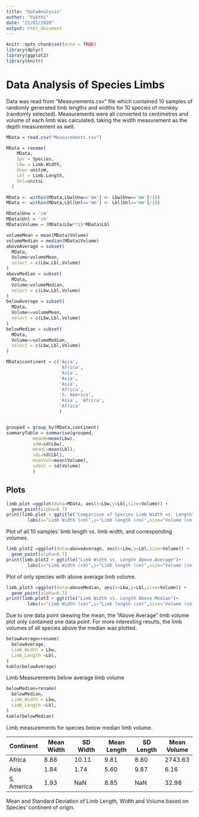 ```yaml
---
title: "DataAnalysis"
author: "Yukthi"
date: "21/01/2020"
output: html_document
---
```


```r
knitr::opts_chunk$set(echo = TRUE)
library(dplyr)
library(ggplot2)
library(knitr)
```

# Data Analysis of Species Limbs

Data was read from "Measurements.csv" file which contained 10 samples of randomly generated limb lengths and widths for 10 species of monkey (randomly selected). Measurements were all converted to centimetres and volume of each limb was calculated, taking the width measurement as the depth measurement as well.

```r
MData = read.csv("Measurements.csv")

MData = rename(
    MData,
    Spc = Species,
    Lbw = Limb.Width,
    Unw= unitsW,
    Lbl = Limb.Length,
    Unl=unitsL 
  ) 

MData <- within(MData,Lbw[Unw=='mm'] <- Lbw[Unw=='mm']/10)
MData <- within(MData,Lbl[Unl=='mm'] <- Lbl[Unl=='mm']/10)

MData$Unw = 'cm'
MData$Unl = 'cm'
MData$Volume = (MData$Lbw**2)*MData$Lbl

volumeMean = mean(MData$Volume)
volumeMedian = median(MData$Volume)
aboveAverage = subset(
  MData,
  Volume>volumeMean, 
  select = c(Lbw,Lbl,Volume)
)
aboveMedian = subset(
  MData,
  Volume>volumeMedian, 
  select = c(Lbw,Lbl,Volume)
)
belowAverage = subset(
  MData,
  Volume<=volumeMean, 
  select = c(Lbw,Lbl,Volume)
)
belowMedian = subset(
  MData,
  Volume<=volumeMedian, 
  select = c(Lbw,Lbl,Volume)
)

MData$continent = c('Asia',
                    'Africa',
                    'Asia',
                    'Asia',
                    'Asia',
                    'Africa',
                    'S. America',
                    'Asia', 'Africa',
                    'Africa'
                    )


grouped = group_by(MData,continent)
summaryTable = summarise(grouped,
          meanW=mean(Lbw),
          sdW=sd(Lbw),
          meanL=mean(Lbl),
          sdL=sd(Lbl),
          meanVol=mean(Volume),
          sdVol = sd(Volume)
          )
```

## Plots



```r
limb.plot =ggplot(data=MData, aes(x=Lbw,y=Lbl,size=Volume)) + 
  geom_point(alpha=0.7)
print(limb.plot + ggtitle("Comparison of Species Limb Width vs. Length")+
        labs(x="Limb Width (cm)",y="Limb length (cm)",size="Volume (cm)"))
```



Plot of all 10 samples' limb length vs. limb width, and corresponding volumes.



```r
limb.plot2 =ggplot(data=aboveAverage, aes(x=Lbw,y=Lbl,size=Volume)) + 
  geom_point(alpha=0.7)
print(limb.plot2 + ggtitle("Limb Width vs. Length Above Average")+
        labs(x="Limb Width (cm)",y="Limb length (cm)",size="Volume (cm)"))
```


Plot of only species with above average limb volume.



```r
limb.plot3 =ggplot(data=aboveMedian, aes(x=Lbw,y=Lbl,size=Volume)) + 
  geom_point(alpha=0.7)
print(limb.plot3 + ggtitle("Limb Width vs. Length Above Median")+
        labs(x="Limb Width (cm)",y="Limb length (cm)",size="Volume (cm)"))
```


Due to one data point skewing the mean, the "Above Average" limb volume plot only contained one data point. For more interesting results, the limb volumes of all species above the median was plotted.



```r
belowAverage=rename(
  belowAverage,
  Limb_Width = Lbw,
  Limb_Length =Lbl,
)
kable(belowAverage)

```

Limb Measurements below average limb volume

```r

belowMedian=rename(
  belowMedian,
  Limb_Width = Lbw,
  Limb_Length =Lbl,
)
kable(belowMedian)

```


Limb measurements for species below median limb volume.





Continent| Mean Width | SD Width | Mean Length | SD Length | Mean Volume | SD Volume
------|------|------|------|------|------|
Africa | 8.88 | 10.11 | 9.81 | 8.80 | 2743.63 | 5214.86
Asia | 1.84 | 1.74 | 5.60 | 9.87 | 6.16 | 6.16 | 7.02
S. America | 1.93	| NaN | 8.85|	NaN	| 32.98 | 32.98 | NaN

Mean and Standard Deviation of Limb Length, Width and Volume based on Species' continent of origin.